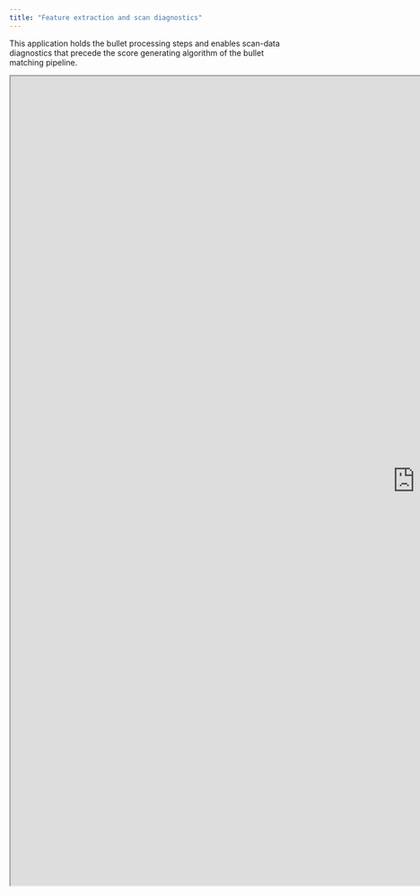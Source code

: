 ```yaml
---
title: "Feature extraction and scan diagnostics"
---
```


This application holds the bullet processing steps and enables scan-data diagnostics that precede the score generating algorithm of the bullet matching pipeline.

```{=html}
<iframe width="1441" height="1441" src="https://csafe.shinyapps.io/scan_diagnostics_and_preprocessing/" title="Scan diagnostics and processing "></iframe>
```
